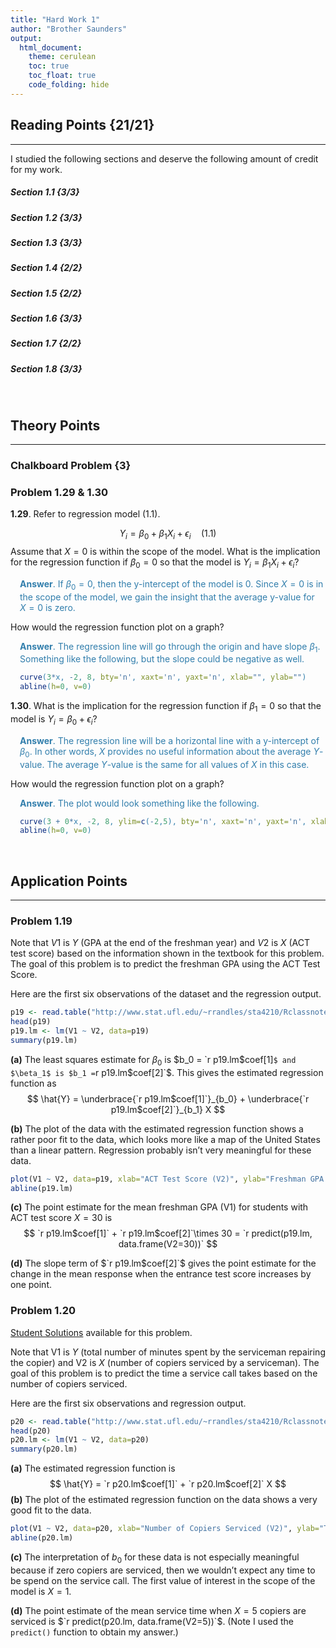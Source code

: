 ---
title: "Hard Work 1"
author: "Brother Saunders"
output: 
  html_document:
    theme: cerulean
    toc: true
    toc_float: true
    code_folding: hide
---

## Reading Points {21/21}

----

I studied the following sections and deserve the following amount of credit for my work.

##### Section 1.1 {3/3}

##### Section 1.2 {3/3}

##### Section 1.3 {3/3}

##### Section 1.4 {2/2}

##### Section 1.5 {2/2}

##### Section 1.6 {3/3}

##### Section 1.7 {2/2}

##### Section 1.8 {3/3}

<br />

## Theory Points

----

### Chalkboard Problem **{3}** 


### Problem 1.29 & 1.30

**1.29**. Refer to regression model (1.1).

$$
  Y_i = \beta_0 + \beta_1 X_i + \epsilon_i \quad (1.1)
$$
Assume that $X=0$ is within the scope of the model. What is the implication for the regression function if $\beta_0 = 0$ so that the model is $Y_i = \beta_1 X_i + \epsilon_i$? 

<div style="color:#317eac; padding-left:15px;">
**Answer**. If $\beta_0 = 0$, then the y-intercept of the model is 0. Since $X=0$ is in the scope of the model, we gain the insight that the average y-value for $X=0$ is zero.

</div>

How would the regression function plot on a graph?


<div style="color:#317eac; padding-left:15px;">
**Answer**. The regression line will go through the origin and have slope $\beta_1$. Something like the following, but the slope could be negative as well.

```{r, echo=FALSE}
curve(3*x, -2, 8, bty='n', xaxt='n', yaxt='n', xlab="", ylab="")
abline(h=0, v=0)
```

</div>

**1.30**. What is the implication for the regression function if $\beta_1 = 0$ so that the model is $Y_i = \beta_0 + \epsilon_i$?

<div style="color:#317eac; padding-left:15px;">
**Answer**. The regression line will be a horizontal line with a y-intercept of $\beta_0$. In other words, $X$ provides no useful information about the average $Y$-value. The average $Y$-value is the same for all values of $X$ in this case.
</div>

How would the regression function plot on a graph?

<div style="color:#317eac; padding-left:15px;">
**Answer**. The plot would look something like the following.

```{r, echo=FALSE}
curve(3 + 0*x, -2, 8, ylim=c(-2,5), bty='n', xaxt='n', yaxt='n', xlab="", ylab="")
abline(h=0, v=0)
```

</div>

<br />

## Application Points

----

### Problem 1.19

Note that $V1$ is $Y$ (GPA at the end of the freshman year) and $V2$ is $X$ (ACT test score) based on the information shown in the textbook for this problem. The goal of this problem is to predict the freshman GPA using the ACT Test Score.

Here are the first six observations of the dataset and the regression output.

```{r}
p19 <- read.table("http://www.stat.ufl.edu/~rrandles/sta4210/Rclassnotes/data/textdatasets/KutnerData/Chapter%20%201%20Data%20Sets/CH01PR19.txt", header=FALSE)
head(p19)
p19.lm <- lm(V1 ~ V2, data=p19)
summary(p19.lm)
```

**(a)** The least squares estimate for $\beta_0$ is $b_0 = `r p19.lm$coef[1]`$ and $\beta_1$ is $b_1 = `r p19.lm$coef[2]`$. This gives the estimated regression function as
$$
  \hat{Y} = \underbrace{`r p19.lm$coef[1]`}_{b_0} + \underbrace{`r p19.lm$coef[2]`}_{b_1} X
$$

**(b)** The plot of the data with the estimated regression function shows a rather poor fit to the data, which looks more like a map of the United States than a linear pattern. Regression probably isn't very meaningful for these data.

```{r}
plot(V1 ~ V2, data=p19, xlab="ACT Test Score (V2)", ylab="Freshman GPA (V1)")
abline(p19.lm)
```

**(c)** The point estimate for the mean freshman GPA (V1) for students with ACT test score $X=30$ is 
$$
  `r p19.lm$coef[1]` + `r p19.lm$coef[2]`\times 30 = `r predict(p19.lm, data.frame(V2=30))`
$$

**(d)** The slope term of $`r p19.lm$coef[2]`$ gives the point estimate for the change in the mean response when the entrance test score increases by one point. 


### Problem 1.20

[Student Solutions](https://byui.brightspace.com/d2l/le/content/218857/viewContent/3420169/View) available for this problem.

Note that V1 is $Y$ (total number of minutes spent by the serviceman repairing the copier) and V2 is $X$ (number of copiers serviced by a serviceman). The goal of this problem is to predict the time a service call takes based on the number of copiers serviced.

Here are the first six observations and regression output.

```{r}
p20 <- read.table("http://www.stat.ufl.edu/~rrandles/sta4210/Rclassnotes/data/textdatasets/KutnerData/Chapter%20%201%20Data%20Sets/CH01PR20.txt", header=FALSE)
head(p20)
p20.lm <- lm(V1 ~ V2, data=p20)
summary(p20.lm)
```

**(a)** The estimated regression function is
$$
  \hat{Y} = `r p20.lm$coef[1]` + `r p20.lm$coef[2]` X
$$
**(b)** The plot of the estimated regression function on the data shows a very good fit to the data.

```{r}
plot(V1 ~ V2, data=p20, xlab="Number of Copiers Serviced (V2)", ylab="Time Spent on Service Call (V1)")
abline(p20.lm)
```

**(c)** The interpretation of $b_0$ for these data is not especially meaningful because if zero copiers are serviced, then we wouldn't expect any time to be spend on the service call. The first value of interest in the scope of the model is $X=1$.

**(d)** The point estimate of the mean service time when $X=5$ copiers are serviced is $`r predict(p20.lm, data.frame(V2=5))`$. (Note I used the `predict()` function to obtain my answer.)

